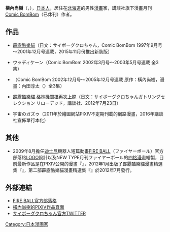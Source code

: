 {{noteTA|1=zh-cn:超级酷乐猫;zh-tw:霹靂酷樂貓;zh-hk:超級小黑咪;}}
{{Japanese|japanese=横内 なおき|kana=よこうち なおき|romaji=Yokōchi Naoki}}
'''橫內尚樹'''（{{lang-ja|横内なおき}}，{{bd|1966年|12月3日}}），[[日本人|日本人]]，居住在[[北海道|北海道]]的男性[[漫畫|漫畫]]家，講談社旗下漫畫月刊[[Comic_BomBom|Comic BomBom]]（已休刊）作者。

== 作品 ==

*[[霹靂酷樂貓|霹靂酷樂貓]]（日文：サイボーグクロちゃん，Comic BomBom 1997年9月号～2001年12月号連載，2015年11月份推出新裝版）

*ウッディケーン（Comic BomBom 2002年3月号～2003年5月号連載 全3集）

*{{lang|ja|サイボーグクロちゃん番外バトル}}（Comic BomBom 2002年12月号～2005年12月号連載 原作：橫內尚樹，漫畫：內田淳太（{{lang|ja|内田じゅんた}}）全3集）

*[[霹靂酷樂貓_格林機關槍再次上膛|霹靂酷樂貓 格林機關槍再次上膛]]（日文：サイボーグクロちゃんガトリングセレクション リローデッド，講談社、2012年7月23日）

*宇宙のガズゥ（2011年於繪圖網站PIXIV不定期刊載的網路漫畫，2016年講談社宣佈單行本化）

== 其他 ==
*2009年8月擔任[[迪士尼|迪士尼]]機器人短篇動畫[[火球_(动画)|FIRE BALL]]（ファイヤーボール）官方部落格[[LOGO|LOGO]]設計以及NEW TYPE月刊ファイヤーボール的[[四格漫畫|四格漫畫]]繪製，目前最新作品是在PIXIV公開的漫畫『{{lang|ja|宇宙のガズゥ}}』，2012年1月出版了霹靂酷樂貓漫畫精選集『{{lang|ja|復活！サイボーグクロちゃん ガトリングセレクション}}』，第二部霹靂酷樂貓漫畫精選集『{{lang|ja|復活！サイボーグクロちゃんガトリングセレクション リローデッド}}』於2012年7月發行。

== 外部連結 ==
*[https://web.archive.org/web/20111018143959/http://www.disneychannel.jp/dc/program/anime/fireball/blog/ FIRE BALL官方部落格]
*[http://www.pixiv.net/member.php?id=93291 橫內尚樹的PIXIV作品頁面] {{Wayback|url=http://www.pixiv.net/member.php?id=93291 |date=20170107232924 }}
*[http://twitter.com/cykuroPR サイボーグクロちゃん官方TWITTER] {{Wayback|url=http://twitter.com/cykuroPR |date=20201101035517 }}

{{DEFAULTSORT:Yokouchi Naoki}}
[[Category:日本漫画家|Category:日本漫画家]]